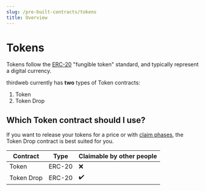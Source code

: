 ```yaml
---
slug: /pre-built-contracts/tokens
title: Overview
---
```


# Tokens

Tokens follow the [ERC-20](https://eips.ethereum.org/EIPS/eip-20) "fungible token" standard, and typically represent a digital currency.

thirdweb currently has **two** types of Token contracts:

1. Token
2. Token Drop

## Which Token contract should I use?

If you want to release your tokens for a price or with [claim phases](/pre-built-contracts/nft-drop#setting-claim-phases),
the Token Drop contract is best suited for you.

<div style={{textAlign:'center'}}>

| Contract   | Type   | Claimable by other people |
| ---------- | ------ | ------------------------- |
| Token      | ERC-20 | ❌                        |
| Token Drop | ERC-20 | ✔️                        |

</div>
